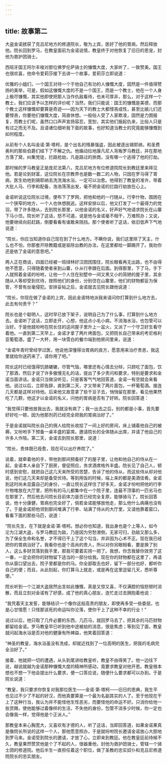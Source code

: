 ```yaml
---
---
---
```

title: 故事第二
---

大盗金诺掳获了克吕尼地方的修道院长，敬为上宾，医好了他的胃病，然后释放他。院长回到罗马，在教皇面前为金诺说情，教皇终于对他恢复了旧日的恩宠，封他为救护团骑士。



西班牙国王阿尔丰梭对那位佛罗伦萨骑士的慷慨大度，大家听了，一致赞美。国王也很欢喜，他命令爱莉莎接下去讲一个故事，爱莉莎立即说道：

优雅的小姐们，一个国王对待一个于他自己有功的人慷慨大度，固然是一件值得赞扬的美举，可是，假如这慷慨大度的不是一个国王，而是一个教士，他在一个人身上极尽慷慨，其实他即使把那人当作仇敌看待，也未可厚非，那么，对于这样一个教士，我们应该予以怎样的评价呢？当然，我们只能说：国王的慷慨是美德，而那个教士这样慷慨却要算是奇迹——因为天下的教士大都悭吝成性，甚至比娘儿们还要悭吝，你要他们慷慨大度，简直休想。一般俗人受了人家欺凌，固然是力图报复，而教士们呢，虽然口口声声宣扬容忍，宽恕，其实他们报起仇来，比俗人只是有过之而无不及。且请诸位细听我下面的故事，也好知道当教士的究竟能够慷慨到如何程度。

从前有个人名叫金诺·第·塔柯，是个出名的残暴强盗，因此被逐出锡耶纳，和圣费奥利的那些伯爵们结下了不解之仇。他煽动拉地康凡尼人背叛罗马教廷，并在那地方落了窝，纠集党徒，拦路抢劫，凡是路过的旅商，没有哪一个逃得了他的打劫。

那时候的罗马教皇正是庞尼法第八，克吕尼地方有位修道院院长到教廷里来拜见他。若是论到财富，这位院长在宗教界也是数一数二的人物，只因在罗马得了胃病，医生劝他到锡耶纳去洗洗海水浴，一定可以治愈。他得到了教皇的准许，带着大批人马、行李和配备，浩浩荡荡出发，毫不把金诺的拦路行劫放在心上。

金诺听说这位院长过境，便布下了罗网，把他和他的一行随从，行李什物，围困在一个狭窄的地方，一个人也休想脱逃。这样安排以后，他又打发了一个最得力的党羽，带了许多随从，去到院长那里，以他金诺的名义，好声好气地请求院长在山寨下马小住。院长听了这话，怒不可遏，说是他与金诺毫不相干，万难照办；又说，他要继续向前赶路，倒要看看有谁敢来阻挡。那个使者听了这话，依旧低声下气地说道：

“院长，你应当知道你自己现在到了什么地方。不瞒你说，我们这里除了天主，什么也不怕，你那套开除教籍或是驱除出教的办法，在这里都给一脚踢开了。我劝你还是依了金诺的意思吧。”

两人正在商谈，四面已经被一班绿林好汉团团围住，院长眼看再无出路，也不由得他不愿意，只得随着使者来到山寨，仆从行李跟在后面。到得那里，下了马，手下人就照着金诺的吩咐，让他一个人住在别墅中一间又黑又小的简陋的屋子里，其余随从人等却受到优待，按照他们的身份，分别住在山寨里，他们的财物都妥为保管，不曾有丝毫侵犯。安排妥帖之后，金诺就去见院长跟他说道：

“院长，你现在做了金诺的上宾，因此金诺特地派我来请问你打算到什么地方去，此去有何贵干？”

院长也是个聪明人，这时早已放下架子，说明自己为了什么事，打算到什么地方去。金诺听了这话，立即走开，心想，他这点小毛小病，不消海水浴，也包管可以治好。于是他就吩咐在院长住的这间屋子里升上一盆火，又派了一个守卫好生看守着他。一直到第二天早上，金诺才拿了两片烤面包，又把院长自己带来的考尼格利亚葡萄酒，盛了一大杯，用一块雪白的餐巾端到他房间里来，说道：

“金诺年青时曾经学过医，他说他深懂得治胃病的良方，愿意用来治疗贵恙，我这里就给你送药来了，请你用了吧。”

院长这时已经饿得饥肠辘辘，尽管气恼，哪里还有心情去分辩，只顾吃了面包，饮了那酒，然后才说了许多傲慢无礼的话，提出了多少责问和要求，特别是要求和金诺当面讲话。金诺只当做没听见，只是客客气气地回答道，金诺一有空就会来看他。说过以后，立即告辞，直到第二天，才又带来了两片面包，一杯葡萄酒。接连几天都是这样对待他。后来他又故意拿了些干豆子去，悄悄留在那里，看见他果然吃了几颗，他这才以金诺的名义，问他的胃病是否有了好转。院长回答道：

“我觉得只要他放我出去，我就没有病了；我一出去之后，别的都是小事，首先要好好吃一顿，因为他那剂药已经完全把我的胃病治好了。”

于是金诺就叫院长自己的佣人给院长收拾了一间上好的房间，床上铺着他自己的被褥，又吩咐手下预备一桌丰盛的宴席。邀请院长的全体随从出席，并请了他自己的许多人作陪。第二天，金诺去到院长那里，说道：

“院长，贵体既已痊愈，现在可以出疗养院了。”

说着，就牵着他的手，带他到那间预备好了的屋子里，让他和他自己的侍从在一起，金诺本人亲自下了厨房，督促照应，务求酒席格外丰盛。院长见了自己人，顿时感到安慰，就把自己这几天来所受的苦楚，告诉了他的侍从，而这些侍从却对他说，他们这几天来却是备受优待。等到用饭的时候，端上来的都是美酒佳肴。金诺到这时尚未显露自己的身份，一直让院长这样住了好多天，金诺才吩咐把他的行李什物堆放在大厅里，把所有的马儿都集中在一个院子里，连最不顶事的一匹劣马也在那里了。然后他去问院长目前体力是否已经完全复原，能够骑马了。院长回答说，他十分康健，胃病也完全好了，倘若金诺能够放他走，那么他什么病痛也没有了。于是金诺把他领到那间堆满了行李、站满了侍从的大厅里，又请他靠着窗口，看看下面的那些马匹，说道：

“院长先生，在下就是金诺·第·塔柯。想必你也知道，我出身也是个上等人，如今沦为江湖大盗，与罗马教廷为敌，乃是因为穷愁潦倒，无家可归，劲敌又那么多，为了保全生命和名誉，才不得已干上了这个勾当，并非因为心术不正。现在我已经把你的胃病治好了。我看你也是个高尚的贵人，所以对你另眼相看，要是换了别人，这么多财货落到我手里，那我可要着实捞一把了。我想，你念我替你效劳了这一番，一定会把你的财物留下适当的一部分给我。现在你的财物都在这里了，再请你从窗口望出去，院子里都是你的马。你全部取去也好，留下一部分也好，都听你自己的便；而且，从此刻起，你打算马上就走，或是再在这里逗留几天，悉听尊便。”

院长听到一个江湖大盗居然出言如此慷慨，真是又惊又喜，不仅满腔的恼怒顿时消散，而且立刻对金诺有了好感，成了他的真心朋友，连忙走过去拥抱着他说：

“我凭着天主发誓，能够结识一个像你这般高贵的朋友，即使再多受一些委屈，也是心甘情愿！只怪那该死的命运叫你沦落，使你干上了这种不幸的行业！”

说过以后，他只取了几件必要的东西，几匹马，就回罗马去了，把其余的马匹财物都留给金诺。罗马教皇早已听到他中途被劫的消息，很是焦虑；等到见了面，教皇就问起海水浴是否对他的健康有所裨益，他笑着回答道：

“神圣的教皇，海水浴虽没有洗成，却就近找到了一位高明的医生，把我的毛病完全治好了。”

接着，他就把一切的遭遇，从头到尾讲给教皇听，教皇不由得笑了。他一边往下说，越说就越为金诺那种慷慨大度的精神所感动，竟要求教皇对他开恩。教皇根本想也不想一下他会提出什么要求，便一口答应说，随便什么要求都可以办到。于是院长说道：

“教皇，我只要求你恢复对我那位医生——金诺·第·塔柯——旧日的恩典，我生平也见过不少了不起的好汉，而他真要算是一个最为名副其实的人了。至于他现在干上了这种行当，我认为并不能怪他生性恶劣，而要怪他的命运不好。只消你给他一些赏赐，使他能够过着像样的生活，不失他的身份，包管不消多少时候，你一定也会像我一样，觉得他是个正派人。”

那教皇本来心胸宽大，又喜欢有才德的人，听了这话，当即回答道，如果金诺果真是像院长所说的这样一个人，那他愿意照办，于是就吩咐院长邀请金诺放心大胆地到罗马来。金诺受到院长的邀请，才放了心，立即来到教廷。他在教皇廷前侍候不久，教皇果然赞赏他是个了不起的人，很器重他，封他为救护团骑士，管辖一个骑士团的修道院。他后半生一直担任着这个职位，做了圣教的忠实奴仆和克吕尼修道院院长的忠实朋友。